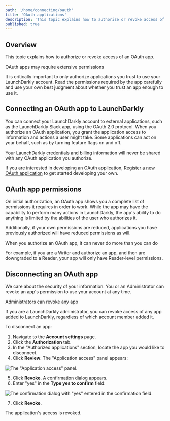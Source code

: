 ```yaml
---
path: '/home/connecting/oauth'
title: 'OAuth applications'
description: 'This topic explains how to authorize or revoke access of an OAuth app. You can connect your LaunchDarkly account to external applications using the OAuth 2.0 protocol.'
published: true
---
```


## Overview

This topic explains how to authorize or revoke access of an OAuth app.

<Callout intent="alert">
<CalloutTitle>OAuth apps may require extensive permissions</CalloutTitle>
<CalloutDescription>

It is critically important to only authorize applications you trust to use your LaunchDarkly account. Read the  permissions required by the app carefully and use your own best judgment about whether you trust an app enough to use it.

</CalloutDescription>
</Callout>

## Connecting an OAuth app to LaunchDarkly

You can connect your LaunchDarkly account to external applications, such as the LaunchDarkly Slack app, using the OAuth 2.0 protocol. When you authorize an OAuth application, you grant the application access to information and actions a user might take. Some applications can act on your behalf, such as by turning feature flags on and off.

Your LaunchDarkly credentials and billing information will never be shared with any OAuth application you authorize.

If you are interested in developing an OAuth application, [Register a new OAuth application](https://support.launchdarkly.com/hc/en-us/requests/new) to get started developing your own.

## OAuth app permissions

On initial authorization, an OAuth app shows you a complete list of permissions it requires in order to work. While the app may have the capability to perform many actions in LaunchDarkly, the app's ability to do anything is limited by the abilities of the user who authorizes it.

Additionally, if your own permissions are reduced, applications you have previously authorized will have reduced permissions as will.

<Callout intent="info">
<CalloutTitle>When you authorize an OAuth app, it can never do more than you can do</CalloutTitle>
<CalloutDescription>

For example, if you are a Writer and authorize an app, and then are downgraded to a Reader, your app will only have Reader-level permissions.

</CalloutDescription>
</Callout>

## Disconnecting an OAuth app

We care about the security of your information. You or an Administrator can revoke an app's permission to use your account at any time.

<Callout intent="info">
<CalloutTitle>Administrators can revoke any app</CalloutTitle>
<CalloutDescription>

If you are a LaunchDarkly administrator, you can revoke access of any app added to LaunchDarkly, regardless of which account member added it.

</CalloutDescription>
</Callout>

To disconnect an app:

1. Navigate to the **Account settings** page.
2. Click the **Authorization** tab.
3. In the "Authorized applications" section, locate the app you would like to disconnect.
4. Click **Review**. The "Application access" panel appears:

![The "Application access" panel.](oauth-app-access.png)

5. Click **Revoke**. A confirmation dialog appears.
6. Enter "yes" in the **Type yes to confirm** field:

![The confirmation dialog with "yes" entered in the confirmation field.](oauth-app-access-revoke.png)

7. Click **Revoke**.

The application's access is revoked.
